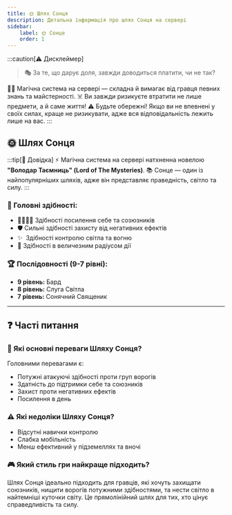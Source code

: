 ```yaml
---
title: 🌞 Шлях Сонця
description: Детальна інформація про шлях Сонця на сервері
sidebar:
    label: 🌞 Сонце
    order: 1
---
```



:::caution[⚠️ Дисклеймер]
> 🎭 За те, що дарує доля, завжди доводиться платити, чи не так?

🧙‍♂️ Магічна система на сервері — складна й вимагає від гравця певних знань та майстерності.
☠️ Ви завжди ризикуєте втратити не лише предмети, а й саме життя!
⚠️ Будьте обережні! Якщо ви не впевнені у своїх силах, краще не ризикувати, адже вся відповідальність лежить лише на вас.
:::

## 🌞 Шлях Сонця

:::tip[📖 Довідка]
⚡ Магічна система на сервері натхненна новелою **"Володар Таємниць" (Lord of The Mysteries)**.
📚 Сонце — один із найпопулярніших шляхів, адже він представляє праведність, світло та силу.
:::

### 📜 Головні здібності:
- 👨‍👩‍👧‍👦 Здібності посилення себе та созюзників
- 🛡️ Сильні здібності захисту від негативних ефектів
- ✨ ️ Здібності контролю світла та вогню
- 🧙‍ Здібності в величезним радіусом дії

### 🏆 Послідовності (9-7 рівні):

- **9 рівень:** Бард
- **8 рівень:** Слуга Світла
- **7 рівень:** Сонячний Священик

---

## ❓ Часті питання

### 💪 Які основні переваги Шляху Сонця?
Головними перевагами є:
- Потужні атакуючі здібності проти груп ворогів
- Здатність до підтримки себе та союзників
- Захист проти негативних ефектів
- Посилення в день

### ⚠️ Які недоліки Шляху Сонця?
- Відсутні навички контролю
- Слабка мобільність
- Менш ефективний у підземеллях та вночі

### 🎮 Який стиль гри найкраще підходить?
Шлях Сонця ідеально підходить для гравців, які хочуть захищати союзників, нищити ворогів потужними здібностями, та нести світло в найтемніші куточки світу. Це прямолінійний шлях для тих, хто цінує справедливість та силу.